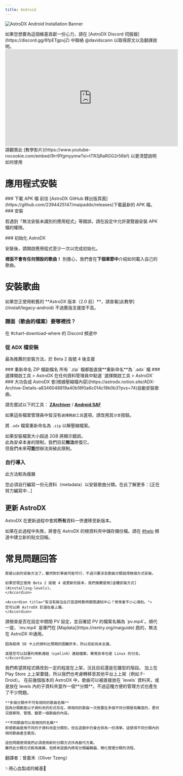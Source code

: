 ```yaml
---
title: Android
---
```


![AstroDX Android Installation Banner](content/media/androidguidebanner.webp)


<Callout title="我們需要翻譯者！" type="info">
  如果您想要為這個維基貢獻一份心力，請在 [AstroDX Discord
  伺服器](https://discord.gg/6fpETgpvjZ) 中聯絡 @davidscann 以取得原文以及翻譯說明。
</Callout>

<iframe
  width="560"
  height="315"
  src="https://www.youtube-nocookie.com/embed/9rr9Ygmyymw?si=tTR3jRaRGG2r56bf"
  title="YouTube 播放器"
  frameBorder="0"
  allow="accelerometer; autoplay; clipboard-write; encrypted-media; gyroscope; picture-in-picture; web-share"
  referrerPolicy="strict-origin-when-cross-origin"
  allowFullScreen
></iframe>
請觀賞此
[教學影片](https://www.youtube-nocookie.com/embed/9rr9Ygmyymw?si=tTR3jRaRGG2r56bf)
以更清楚說明如何使用

# 應用程式安裝

<Steps>
<Step>
### 下載 APK 檔
前往 [AstroDX GitHub 釋出版頁面](https://github.com/2394425147/maipaddx/releases)下載最新的 APK 檔。
</Step>
<Step>
### 安裝

若遇到「無法安裝未識別的應用程式」等錯誤，請在設定中允許瀏覽器安裝 APK 檔的權限。

</Step>

<Step>
### 初始化 AstroDX

安裝後，請開啟應用程式至少一次以完成初始化。

</Step>
</Steps>

**裡面不會有任何預設的歌曲！**
別擔心，我們會在**下個章節中**介紹如何載入自己的歌曲。

# 安裝歌曲

<Callout>
  如果您正使用較舊的 **AstroDX 版本（2.0 前）**，請查看[此教學](/install/legacy-android)
  不過舊版支援度不高。
</Callout>

### 譜面（歌曲的檔案）要哪裡找？

<Cards>
  <Card
    title="譜面哪裡找？"
    href="https://discord.com/channels/892807792996536453/1081048213185900584"
  >
    在 #chart-download-where 的 Discord 頻道中
  </Card>
</Cards>

### **從 ADX 檔安裝**

最為推薦的安裝方法，於 Beta 2 版號 4 後支援

<Steps>

<Step>
  ### 重新命名 ZIP 檔副檔名
  所有 `.zip` 檔都能直接**重新命名**為 `.adx` 檔
</Step>

<Step>
  ### 選擇開啟工具 > AstroDX
  在任何資料管理員中點選 `選擇開啟工具 > AstroDX`
</Step>

<Step>
  ### 大功告成
  AstroDX 會[根據壓縮檔內容](https://astrodx.notion.site/ADX-Archive-Details-a8346048819a40b18f0a6c014c19b0b3?pvs=74)自動安裝歌曲。
</Step>

</Steps>

<Callout title="在某些如小米或三星的裝置上可能沒有以 AstroDX 開啟檔案的選項。" type="warn">

請先嘗試以下的工具：
[**ZArchiver**](https://play.google.com/store/apps/details?id=ru.zdevs.zarchiver) /
[**Android SAF**](https://play.google.com/store/apps/details?id=com.marc.files)

如果這些檔案管理員中皆沒有`選擇開啟工具`選項，請改用其`分享`按鈕。
</Callout>

將 `.adx` 檔案重新命名為 `.zip` 以解壓縮檔案。

<Callout title="安卓限制：.adx 檔案大小不得大於 2GB">


如果安裝檔案大小超過 2GB 將顯示錯誤。<br />此為安卓本身的限制，我們目前**無法**修復它。<br />
但我們未來**可能**想辦法突破此限制。
</Callout>

### 自行導入

此方法較為複雜

您必須自行編寫一份元資料（metadata）以安裝歌曲分類。在此了解更多：[正在努力編寫中...]

## 更新 AstroDX

AstroDX 在更新過程中會將**所有**資料一併遷移至新版本。

如果在此過程中失敗，將會在 AstroDX 的根資料夾中儲存備份檔。請在 [#help](https://discord.com/channels/892807792996536453/1017394299933044847) 頻道中建立新的貼文回報。

# 常見問題回答

<Accordions>
	<Accordion title="我已經將 .rar/.zip 檔放在 levels 資料夾內了，怎麼跑不出曲目？">

	那是以前的安裝方法了。雖然對於單曲可能可行，不過只要涉及歌曲分類就得換個方式安裝。

    如果您現正使用 Beta 2 版號 4 或更新的版本，我們推薦使用[這種安裝方式](#installing-levels)。
    </Accordion>

    <Accordion title="有沒有辦法在打音遊時暫時關閉通知中心？常常會不小心滑到。">
	您可以將 AstroDX 釘選在最上層。
    </Accordion>

<Accordion title="我的 PV 已經放在資料夾內了，但它沒有在播放！">
	請檢查是否在設定中關閉 PV 設定，並且確認 PV 的檔案名稱為 `pv.mp4`。順代一提，`mv.mp4` 是專門在
    [Majdata](https://rentry.org/maiguide) 跑的，無法在 AstroDX 中通用。
    </Accordion>

<Accordion title="目前支援使用 SD 卡載入歌曲嗎？">

    因為取用 SD 卡上的資料比預期的困難許多，所以目前尚未支援。

    或是您可以試著利用軟連結（symlink）連結檔案，畢竟安卓也是 Linux 的分支。
    </Accordion>

<Accordion title="為什麼 AstroDX 還沒在 Play Store 上？">
	我們希望將程式碼改到一定的程度在上架，況且目前還是在雛型的階段。
	加上在 Play Store 上上架要錢，所以我們也考慮轉移至其他平台上上架（例如 F-Droid）。
    </Accordion>

<Accordion title="[2.0 Beta] 為什麼資料結構跟以前不一樣？">
    在前幾個版本的 AstroDX 中，歌曲可以被直接放在 `levels` 資料夾，或是放在 levels
    內的子資料夾當作一個**分類**。不過這種方便的管理方式也產生了不少問題。

    **多個分類中不可有相同的歌曲名稱**
    因為分類都是以子資料夾的形式存在，將相同的歌曲一次放置在多個不同分類是有難度的，更何況是移除、管理、變更一個歌曲的內容。

	**不同歌曲可以有相同的名稱**
    即使歌曲是用不同的子資料夾區分類別，但在遊戲中仍會合併為一份清單。這使得不同分類內的相同歌曲產生衝突。

	這些問題使得我們必須使用新的分類方式作為替代方案。
    雖然此分類方式較為複雜，但將來遊戲內將有分類編輯器，簡化管理分類的流程。
</Accordion>
</Accordions>

翻譯者：曾嘉禾（Oliver Tzeng）

<p className="font-serif text-center italic text-xl"> ✨用心血製成的維基💖 </p>

